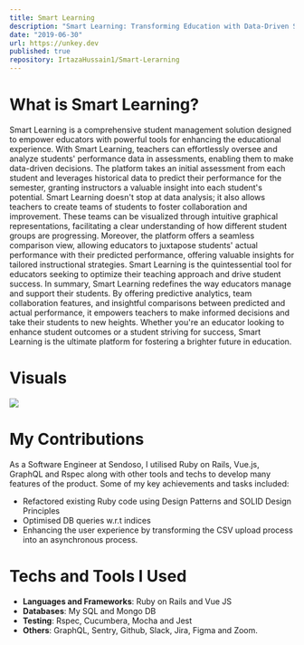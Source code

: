 ```yaml
---
title: Smart Learning
description: "Smart Learning: Transforming Education with Data-Driven Student Management and Performance Analysis"
date: "2019-06-30"
url: https://unkey.dev
published: true
repository: IrtazaHussain1/Smart-Lerarning
---
```


# What is Smart Learning?
Smart Learning is a comprehensive student management solution designed to empower educators with powerful tools for enhancing the educational experience. With Smart Learning, teachers can effortlessly oversee and analyze students' performance data in assessments, enabling them to make data-driven decisions. The platform takes an initial assessment from each student and leverages historical data to predict their performance for the semester, granting instructors a valuable insight into each student's potential. Smart Learning doesn't stop at data analysis; it also allows teachers to create teams of students to foster collaboration and improvement. These teams can be visualized through intuitive graphical representations, facilitating a clear understanding of how different student groups are progressing. Moreover, the platform offers a seamless comparison view, allowing educators to juxtapose students' actual performance with their predicted performance, offering valuable insights for tailored instructional strategies. Smart Learning is the quintessential tool for educators seeking to optimize their teaching approach and drive student success.
In summary, Smart Learning redefines the way educators manage and support their students. By offering predictive analytics, team collaboration features, and insightful comparisons between predicted and actual performance, it empowers teachers to make informed decisions and take their students to new heights. Whether you're an educator looking to enhance student outcomes or a student striving for success, Smart Learning is the ultimate platform for fostering a brighter future in education.
# Visuals
[![](../og.png)](https://omnidots.com)
# My Contributions
As a Software Engineer at Sendoso, I utilised Ruby on Rails, Vue.js, GraphQL and Rspec along with other tools and techs to develop many features of the product.
Some of my key achievements and tasks included:

- Refactored existing Ruby code using Design Patterns and SOLID Design Principles
- Optimised DB queries w.r.t indices
- Enhancing the user experience by transforming the CSV upload process into an asynchronous process.

# Techs and Tools I Used
- **Languages and Frameworks**: Ruby on Rails and Vue JS
- **Databases**: My SQL and Mongo DB
- **Testing**: Rspec, Cucumbera, Mocha and Jest
- **Others**: GraphQL, Sentry, Github, Slack, Jira, Figma and Zoom.